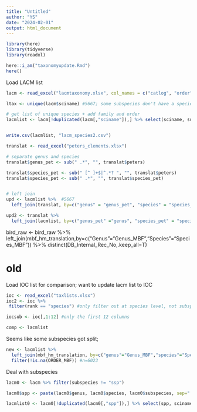 ```yaml
---
title: "Untitled"
author: "YS"
date: "2024-02-01"
output: html_document
---
```


```r
library(here)
library(tidyverse)
library(readxl)
```

```r
here::i_am("taxonomyupdate.Rmd")
here()
```

Load LACM list

```r
lacm <- read_excel("lacmtaxonomy.xlsx", col_names = c("catlog", "order", "family", "genus", "species", "subspecies", "rank", "sciname"), skip=1)

ltax <- unique(lacm$sciname) #5667; some subspecies don't have a species level entry

# get list of unique species + add family and order
lacmlist <- lacm[!duplicated(lacm[,"sciname"]),] %>% select(sciname, subspecies, genus, species, family, order)


write.csv(lacmlist, "lacm_species2.csv")
```


```r
translat <- read_excel("peters_clements.xlsx")

# separate genus and species
translat$genus_pet <- sub(" .*", "", translat$peters)

translat$species_pet <- sub(" [^ ]+$|^.*? ", "", translat$peters)
translat$species_pet <- sub(" .*", "", translat$species_pet)


# left join 
upd <- lacmlist %>%  #5667 
  left_join(translat, by=c("genus" = "genus_pet", "species" = "species_pet"))

upd2 <- translat %>% 
  left_join(lacmlist, by=c("genus_pet" ="genus", "species_pet" = "species"))
```

bird_raw <- bird_raw %>%
  left_join(mbf_hm_translation,by=c("Genus"="Genus_MBF","Species"="Species_MBF")) %>%
  distinct(DB_Internal_Rec_No,.keep_all=T)










# old
Load IOC list for comparison; want to update lacm list to IOC 

```r
ioc <- read_excel("taxlists.xlsx")
ioc2 <- ioc %>% 
 filter(rank == "species") #only filter out at species level, not subspecies

iocsub <- ioc[,1:12] #only the first 12 columns

comp <- lacmlist 
```


Seems like some subspecies got split; 
```r
new <- lacmlist %>% 
  left_join(mbf_hm_translation, by=c("genus"="Genus_MBF","species"="Species_MBF")) %>% 
  filter(!is.na(ORDER_MBF)) #n=6023
```


Deal with subspecies
```r
lacm0 <- lacm %>% filter(subspecies != "ssp")

lacm0$spp <- paste(lacm0$genus, lacm0$species, lacm0$subspecies, sep=" ")

lacmlist0 <- lacm0[!duplicated(lacm0[,"spp"]),] %>% select(spp, sciname, genus, species, family, order) #7634
```

